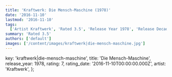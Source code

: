 ```yaml
---
title: 'Kraftwerk: Die Mensch-Maschine (1978)'
date: '2016-11-10'
lastmod: '2016-11-10'
tags:
  ['Artist Kraftwerk', 'Rated 3.5', 'Release Year 1978', 'Release Decade 1970']
summary: 'Rated 3.5'
authors: ['default']
images: ['/content/images/kraftwerk|die-mensch-maschine.jpg']
---
```


  key: 'kraftwerk|die-mensch-maschine',
  title: 'Die Mensch-Maschine',
  release_year: 1978,
  rating: 7,
  rating_date: '2016-11-10T00:00:00.000Z',
  artist: 'Kraftwerk',
};

<MusicRating data={data} />
